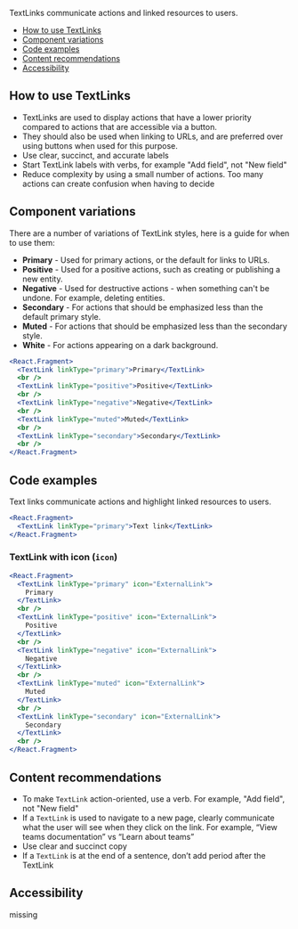 TextLinks communicate actions and linked resources to users.

- [How to use TextLinks](#how-to-use-TextLinks)
- [Component variations](#component-variations)
- [Code examples](#code-examples)
- [Content recommendations](#content-recommendations)
- [Accessibility](#accessibility)

## How to use TextLinks

- TextLinks are used to display actions that have a lower priority compared to actions that are accessible via a button.
- They should also be used when linking to URLs, and are preferred over using buttons when used for this purpose.
- Use clear, succinct, and accurate labels
- Start TextLink labels with verbs, for example "Add field", not "New field"
- Reduce complexity by using a small number of actions. Too many actions can create confusion when having to decide

## Component variations

There are a number of variations of TextLink styles, here is a guide for when to use them:

- **Primary** - Used for primary actions, or the default for links to URLs.
- **Positive** - Used for a positive actions, such as creating or publishing a new entity.
- **Negative** - Used for destructive actions - when something can't be undone. For example, deleting entities.
- **Secondary** - For actions that should be emphasized less than the default primary style.
- **Muted** - For actions that should be emphasized less than the secondary style.
- **White** - For actions appearing on a dark background.

```jsx
<React.Fragment>
  <TextLink linkType="primary">Primary</TextLink>
  <br />
  <TextLink linkType="positive">Positive</TextLink>
  <br />
  <TextLink linkType="negative">Negative</TextLink>
  <br />
  <TextLink linkType="muted">Muted</TextLink>
  <br />
  <TextLink linkType="secondary">Secondary</TextLink>
  <br />
</React.Fragment>
```

## Code examples

Text links communicate actions and highlight linked resources to users.

```jsx
<React.Fragment>
  <TextLink linkType="primary">Text link</TextLink>
</React.Fragment>
```

### TextLink with icon (`icon`) <a name="textlink-with-icon" />

```jsx
<React.Fragment>
  <TextLink linkType="primary" icon="ExternalLink">
    Primary
  </TextLink>
  <br />
  <TextLink linkType="positive" icon="ExternalLink">
    Positive
  </TextLink>
  <br />
  <TextLink linkType="negative" icon="ExternalLink">
    Negative
  </TextLink>
  <br />
  <TextLink linkType="muted" icon="ExternalLink">
    Muted
  </TextLink>
  <br />
  <TextLink linkType="secondary" icon="ExternalLink">
    Secondary
  </TextLink>
  <br />
</React.Fragment>
```

## Content recommendations

- To make `TextLink` action-oriented, use a verb. For example, "Add field", not "New field"
- If a `TextLink` is used to navigate to a new page, clearly communicate what the user will see when they click on the link. For example, “View teams documentation” vs “Learn about teams”
- Use clear and succinct copy
- If a `TextLink` is at the end of a sentence, don’t add period after the TextLink

## Accessibility

missing
